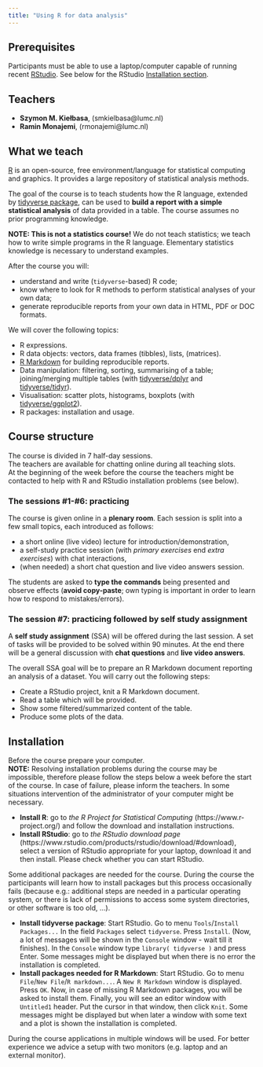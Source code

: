 ```yaml
---
title: "Using R for data analysis"
---
```


## Prerequisites

Participants must be able to use a laptop/computer capable of running recent 
[RStudio](https://www.rstudio.com/products/rstudio/). See below for the RStudio [Installation section](#installation).

## Teachers

- **Szymon M. Kiełbasa**, (smkielbasa@lumc.nl)
- **Ramin Monajemi**, (rmonajemi@lumc.nl)

## What we teach

[R](https://www.r-project.org/) is an open-source, free environment/language for statistical computing and graphics. It provides a large repository of statistical analysis methods. 

The goal of the course is to teach students how the R language, extended by [tidyverse package](https://www.tidyverse.org), can be used to **build a report with a simple statistical analysis** of data provided in a table. The course assumes no prior programming knowledge. 

**NOTE: This is not a statistics course!** We do not teach statistics; we teach how to write simple programs
in the R language. Elementary statistics knowledge is necessary to understand examples.

After the course you will:

- understand and write (`tidyverse`-based) R code;
- know where to look for R methods to perform statistical analyses of your own data;
- generate reproducible reports from your own data in HTML, PDF or DOC formats.

We will cover the following topics:

- R expressions.
- R data objects: vectors, data frames (tibbles), lists, (matrices).
- [R Markdown](http://rmarkdown.rstudio.com/) for building reproducible reports.
- Data manipulation: filtering, sorting, summarising of a table; joining/merging multiple tables (with [tidyverse/dplyr](https://dplyr.tidyverse.org/) and [tidyverse/tidyr](https://tidyr.tidyverse.org/)).
- Visualisation: scatter plots, histograms, boxplots (with [tidyverse/ggplot2](https://ggplot2.tidyverse.org/)).
- R packages: installation and usage.

## Course structure

The course is divided in 7 half-day sessions.  
The teachers are available for chatting online during all teaching slots.  
At the beginning of the week before the course the teachers might be contacted to help with R and RStudio installation problems (see below).

### The sessions #1-#6: practicing

The course is given online in a **plenary room**. Each session is split into a
few small topics, each introduced as follows:

- a short online (live video) lecture for introduction/demonstration,
- a self-study practice session (with *primary exercises* end *extra exercises*) with chat interactions,
- (when needed) a short chat question and live video answers session.

The students are asked to **type the commands** being presented and observe 
effects (**avoid copy-paste**; own typing is important in order to learn 
how to respond to mistakes/errors).   

### The session #7: practicing followed by self study assignment

A **self study assignment** (SSA) will be offered during the last session. 
A set of tasks will be provided to be solved within 90 minutes. 
At the end there will be a general discussion with **chat questions** and **live video answers**.

The overall SSA goal will be to prepare an R Markdown document reporting an 
analysis of a dataset. You will carry out the following steps:

- Create a RStudio project, knit a R Markdown document.
- Read a table which will be provided.
- Show some filtered/summarized content of the table.
- Produce some plots of the data.

## Installation

Before the course prepare your computer.  
**NOTE:** Resolving installation problems during the course may be impossible, 
therefore please follow the steps below a week before the start of the course.
In case of failure, please inform the teachers. In some situations intervention
of the administrator of your computer might be necessary.

- **Install R**: go to *the R Project for Statistical Computing* (https://www.r-project.org/) and follow the download and installation instructions.
- **Install RStudio**: go to *the RStudio download page* (https://www.rstudio.com/products/rstudio/download/#download), select a version of RStudio appropriate for your laptop, download it and then install. Please check whether you can start RStudio.

Some additional packages are needed for the course.
During the course the participants will learn how to install packages but this process occasionally fails (because e.g.: additional steps are needed in a particular operating system, or there is lack of permissions to access some system directories, or other software is too old, ...).

- **Install tidyverse package**: Start RStudio. Go to menu `Tools`/`Install Packages...` In the field `Packages` select `tidyverse`. Press `Install`. (Now, a lot of messages will be shown in the `Console` window - wait till it finishes). In the `Console` window type `library( tidyverse )` and press Enter. Some messages might be displayed but when there is no error the installation is completed.
- **Install packages needed for R Markdown**: Start RStudio. Go to menu `File`/`New File`/`R markdown...`. A `New R Markdown` window is displayed. Press `OK`. Now, in case of missing R Markdown packages, you will be asked to install them. Finally, you will see an editor window with `Untitled1` header. Put the cursor in that window, then click `Knit`. Some messages might be displayed but when later a window with some text and a plot is shown the installation is completed.

During the course applications in multiple windows will be used.
For better experience we advice a setup with two monitors (e.g. laptop and an external monitor).
